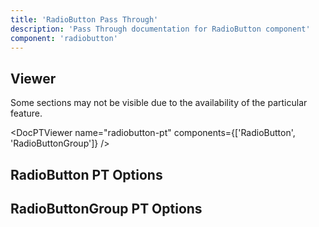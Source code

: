 ```yaml
---
title: 'RadioButton Pass Through'
description: 'Pass Through documentation for RadioButton component'
component: 'radiobutton'
---
```


## Viewer

Some sections may not be visible due to the availability of the particular feature.

<DocPTViewer name="radiobutton-pt" components={['RadioButton', 'RadioButtonGroup']} />

## RadioButton PT Options

<DocTable name="RadioButton" category="pt" />

## RadioButtonGroup PT Options

<DocTable name="RadioButtonGroup" category="pt" />
